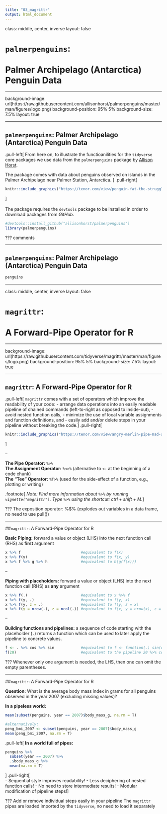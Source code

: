 ```yaml
---
title: "03_magrittr"
output: html_document
---
```


class: middle, center, inverse
layout: false

# `palmerpenguins`:<br><br>Palmer Archipelago (Antarctica) Penguin Data

---

background-image: url(https://raw.githubusercontent.com/allisonhorst/palmerpenguins/master/man/figures/logo.png)
background-position: 95% 5%
background-size: 7.5%
layout: true

---

## `palmerpenguins`: Palmer Archipelago<br>(Antarctica) Penguin Data
.pull-left[
From here on, to illustrate the functioanilities for the `tidyverse` core packages we use data from the `palmerpenguins` package by [Allison Horst](https://allisonhorst.github.io/palmerpenguins/).

The package comes with data about penguins observed on islands in the Palmer Archipelago near Palmer Station, Antarctica.
]
.pull-right[
```r
knitr::include_graphics("https://tenor.com/view/penguin-fat-the-struggle-is-real-lazy-gif-4242854.gif")
```
]
<br><br>
The package requires the `devtools` package to be installed in order to download packages from *GitHub*.
```r
#devtools::install_github("allisonhorst/palmerpenguins")
library(palmerpenguins)
```

???
comments

---

## `palmerpenguins`: Palmer Archipelago<br>(Antarctica) Penguin Data

```r
penguins
```

---

class: middle, center, inverse
layout: false

# `magrittr`:<br><br>A Forward-Pipe Operator for R

---

background-image: url(https://raw.githubusercontent.com/tidyverse/magrittr/master/man/figures/logo.png)
background-position: 95% 5%
background-size: 7.5%
layout: true

---

## `magrittr`: A Forward-Pipe Operator for R

.pull-left[
`magrittr` comes with a set of operators which improve the readability of your code:
- arrange data operations into an easily readable pipeline of chained commands (left-to-right as opposed to inside-out),
- avoid nested function calls,
- minimize the use of local variable assignments and function definitions, and
- easily add and/or delete steps in your pipeline without breaking the code.
]
.pull-right[
```r
knitr::include_graphics("https://tenor.com/view/angry-merlin-pipe-mad-smoke-gif-5680777.gif")
```
]

--

**The Pipe Operator:** `%>%`  
**The Assignment Operator:** `%<>%` (alternative to `<-` at the beginning of a code chunk)  
**The "Tee" Operator:** `%T>%` (used for the side-effect of a function, e.g., plotting or writing)

.footnote[
_Note: Find more information about `%>%` by running `vignette("magrittr")`. Type `%>%` using the shortcut: *ctrl + shift + M*._
]

???
The exposition operator: %$% (explodes out variables in a data frame, no need to use pull())

---

##`magrittr`: A Forward-Pipe Operator for R

**Basic Piping:** forward a value or object (LHS) into the next function call (RHS) as **first** argument
```r
x %>% f                           #equivalent to f(x)
x %>% f(y)                        #equivalent to f(x, y)
x %>% f %>% g %>% h               #equivalent to h(g(f(x)))
```

--

**Piping with placeholders:** forward a value or object (LHS) into the next function call (RHS) as **any** argument
```r
x %>% f(.)                        #equivalent to x %>% f
x %>% f(y, .)                     #equivalent to f(y, x)
x %>% f(y, z = .)                 #equivalent to f(y, z = x)
x %>% f(y = nrow(.), z = ncol(.)) #equivalent to f(x, y = nrow(x), z = ncol(x))
```

--

**Building functions and pipelines:** a sequence of code starting with the placeholder (`.`) returns a function which can be used to later apply the pipeline to concrete values.
```r
f <- . %>% cos %>% sin            #equivalent to f <- function(.) sin(cos(.))
f(20)                             #equivalent to the pipeline 20 %>% cos %>% sin
```

???
Whenever only one argument is needed, the LHS, then one can omit the empty parentheses.

---

##`magrittr`: A Forward-Pipe Operator for R

**Question:** What is the average body mass index in grams for all penguins observed in the year 2007 (excluding missing values)?

**In a pipeless world:**
```r
mean(subset(penguins, year == 2007)$body_mass_g, na.rm = T)

#alternatively:
peng_bmi_2007 <- subset(penguins, year == 2007)$body_mass_g
mean(peng_bmi_2007, na.rm = T)
```
.pull-left[
**In a world full of pipes:**
```r
penguins %>% 
  subset(year == 2007) %>% 
  .$body_mass_g %>% 
  mean(na.rm = T)
```
]
.pull-right[
<br>
- Sequential style improves readability!
- Less deciphering of nested function calls!
- No need to store intermediate results!
- Modular modification of pipeline steps!
]

???
Add or remove individual steps easily in your pipeline
The `magrittr` pipes are loaded imported by the `tidyverse`, no need to load it separately
